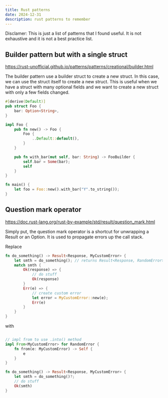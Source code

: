 ```yaml
---
title: Rust patterns
date: 2024-12-31
description: rust patterns to remember
---
```


Disclamer: This is just a list of patterns that I found useful. It is not exhaustive and it is not a best practice list.

## Builder pattern but with a single struct

https://rust-unofficial.github.io/patterns/patterns/creational/builder.html

The builder pattern use a builder struct to create a new struct. In this case, we can use the struct itself to create a new struct. This is useful when we have a struct with many optional fields and we want to create a new struct with only a few fields changed.


```rust
#[derive(Default)]
pub struct Foo {
    bar: Option<String>,
}

impl Foo {
    pub fn new() -> Foo {
        Foo {
            ..Default::default(),
        }
    }

    pub fn with_bar(mut self, bar: String) -> FooBuilder {
        self.bar = Some(bar);
        self
    }
}

fn main() {
    let foo = Foo::new().with_bar("Y".to_string());
}
```

## Question mark operator

https://doc.rust-lang.org/rust-by-example/std/result/question_mark.html

Simply put, the question mark operator is a shortcut for unwrapping a Result or an Option. It is used to propagate errors up the call stack.

Replace

```rust
fn do_something() -> Result<Response, MyCustomError> {
    let smth = do_something(); // returns Result<Response, RandomError>
    match smth {
        Ok(response) => {
            // do stuff
            Ok(response)
        }
        Err(e) => {
            // create custom error
            let error = MyCustomError::new(e);
            Err(e)
        }
    }
}
```

with

```rust

// impl from to use .into() method
impl From<MyCustomError> for RandomError {
    fn from(e: MyCustomError) -> Self {
        e
    }
}

fn do_something() -> Result<Response, MyCustomError> {
    let smth = do_something()?;
    // do stuff
    Ok(smth)
}
```